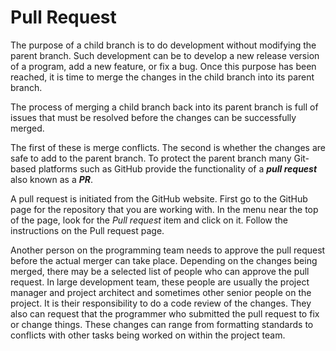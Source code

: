 # Pull Request

The purpose of a child branch is to do development without modifying
the parent branch.  Such development can be to develop a new release
version of a program, add a new feature, or fix a bug.  Once this
purpose has been reached, it is time to merge the changes in the
child branch into its parent branch.

The process of merging a child branch back into its parent branch is
full of issues that must be resolved before the changes can be successfully
merged.

The first of these is merge conflicts.  The second is whether the changes
are safe to add to the parent branch.  To protect the parent branch 
many Git-based platforms such as GitHub provide the functionality of
a ***pull request*** also known as a ***PR***.

A pull request is initiated from the GitHub website.  First go to the
GitHub page for the repository that you are working with.  In the menu
near the top of the page, look for the *Pull request* item and click
on it.  Follow the instructions on the Pull request page.

Another person on the programming team needs to approve the pull
request before the actual merger can take place.  Depending on the changes
being merged, there may be a selected list of people who can approve
the pull request.  In large development team, these people are usually
the project manager and project architect and sometimes other senior
people on the project.  It is their responsibility to do a code review
of the changes.  They also can request that the programmer who submitted
the pull request to fix or change things.  These changes can range 
from formatting standards to conflicts with other tasks being worked 
on within the project team.

